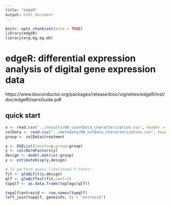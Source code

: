 ```yaml
---
title: "edgeR"
output: html_document
---
```


```r
knitr::opts_chunk$set(echo = TRUE)
library(edgeR)
library(org.Gg.eg.db)
```

# edgeR: differential expression analysis of digital gene expression data

https://www.bioconductor.org/packages/release/bioc/vignettes/edgeR/inst/doc/edgeRUsersGuide.pdf

## quick start

```r
x <- read.csv("../results/00_countData_characterization.csv", header = T, row.names = 1)
colData <- read.csv("../metadata/00_colData_characterization.csv", header = T, row.names = 1)
group <- colData$treatment

y <- DGEList(counts=x,group=group)
y <- calcNormFactors(y)
design <- model.matrix(~group)
y <- estimateDisp(y,design)

# To perform quasi-likelihood F-tests:
fit <- glmQLFit(y,design)
qlf <- glmQLFTest(fit,coef=2)
topqlf <- as.data.frame(topTags(qlf))

topqlf$entrezid <- row.names(topqlf)
left_join(topqlf, geneinfo, by = "entrezid")
```
